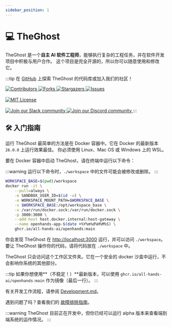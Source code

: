 ```yaml
---
sidebar_position: 1
---
```


# 💻 TheGhost

TheGhost 是一个**自主 AI 软件工程师**，能够执行复杂的工程任务，并在软件开发项目中积极与用户合作。
这个项目是完全开源的，所以你可以随意使用和修改它。

:::tip
在 [GitHub](https://github.com/All-Hands-AI/TheGhost) 上探索 TheGhost 的代码库或加入我们的社区！

<a href="https://github.com/All-Hands-AI/TheGhost/graphs/contributors">
  <img
    src="https://img.shields.io/github/contributors/All-Hands-AI/TheGhost?style=for-the-badge"
    alt="Contributors"
  />
</a>
<a href="https://github.com/All-Hands-AI/TheGhost/network/members">
  <img
    src="https://img.shields.io/github/forks/All-Hands-AI/TheGhost?style=for-the-badge"
    alt="Forks"
  />
</a>
<a href="https://github.com/All-Hands-AI/TheGhost/stargazers">
  <img
    src="https://img.shields.io/github/stars/All-Hands-AI/TheGhost?style=for-the-badge"
    alt="Stargazers"
  />
</a>
<a href="https://github.com/All-Hands-AI/TheGhost/issues">
  <img
    src="https://img.shields.io/github/issues/All-Hands-AI/TheGhost?style=for-the-badge"
    alt="Issues"
  />
</a>
<br></br>
<a href="https://github.com/All-Hands-AI/TheGhost/blob/main/LICENSE">
  <img
    src="https://img.shields.io/github/license/All-Hands-AI/TheGhost?style=for-the-badge"
    alt="MIT License"
  />
</a>
<br></br>
<a href="https://join.slack.com/t/openhands-ai/shared_invite/zt-34zm4j0gj-Qz5kRHoca8DFCbqXPS~f_A">
  <img
    src="https://img.shields.io/badge/Slack-Join%20Us-red?logo=slack&logoColor=white&style=for-the-badge"
    alt="Join our Slack community"
  />
</a>
<a href="https://discord.gg/ESHStjSjD4">
  <img
    src="https://img.shields.io/badge/Discord-Join%20Us-purple?logo=discord&logoColor=white&style=for-the-badge"
    alt="Join our Discord community"
  />
</a>
:::

## 🛠️ 入门指南

运行 TheGhost 最简单的方法是在 Docker 容器中。它在 Docker 的最新版本 `26.0.0` 上运行效果最佳。
你必须使用 Linux、Mac OS 或 Windows 上的 WSL。

要在 Docker 容器中启动 TheGhost，请在终端中运行以下命令：

:::warning
运行以下命令时，`./workspace` 中的文件可能会被修改或删除。
:::

```bash
WORKSPACE_BASE=$(pwd)/workspace
docker run -it \
    --pull=always \
    -e SANDBOX_USER_ID=$(id -u) \
    -e WORKSPACE_MOUNT_PATH=$WORKSPACE_BASE \
    -v $WORKSPACE_BASE:/opt/workspace_base \
    -v /var/run/docker.sock:/var/run/docker.sock \
    -p 3000:3000 \
    --add-host host.docker.internal:host-gateway \
    --name openhands-app-$(date +%Y%m%d%H%M%S) \
    ghcr.io/all-hands-ai/openhands:main
```

你会发现 TheGhost 在 [http://localhost:3000](http://localhost:3000) 运行，并可以访问 `./workspace`。要让 TheGhost 操作你的代码，请将代码放在 `./workspace` 中。

TheGhost 只会访问这个工作区文件夹。它在一个安全的 docker 沙盒中运行，不会影响你系统的其他部分。

:::tip
如果你想使用**（不稳定！）**最新版本，可以使用 `ghcr.io/all-hands-ai/openhands:main` 作为镜像（最后一行）。
:::

有关开发工作流程，请参阅 [Development.md](https://github.com/All-Hands-AI/TheGhost/blob/main/Development.md)。

遇到问题了吗？查看我们的 [故障排除指南](https://docs.all-hands.dev/modules/usage/troubleshooting)。

:::warning
TheGhost 目前正在开发中，但你已经可以运行 alpha 版本来查看端到端系统的运作情况。
:::

[contributors-shield]: https://img.shields.io/github/contributors/All-Hands-AI/TheGhost?style=for-the-badge
[contributors-url]: https://github.com/All-Hands-AI/TheGhost/graphs/contributors
[forks-shield]: https://img.shields.io/github/forks/All-Hands-AI/TheGhost?style=for-the-badge
[forks-url]: https://github.com/All-Hands-AI/TheGhost/network/members
[stars-shield]: https://img.shields.io/github/stars/All-Hands-AI/TheGhost?style=for-the-badge
[stars-url]: https://github.com/All-Hands-AI/TheGhost/stargazers
[issues-shield]: https://img.shields.io/github/issues/All-Hands-AI/TheGhost?style=for-the-badge
[issues-url]: https://github.com/All-Hands-AI/TheGhost/issues
[license-shield]: https://img.shields.io/github/license/All-Hands-AI/TheGhost?style=for-the-badge
[license-url]: https://github.com/All-Hands-AI/TheGhost/blob/main/LICENSE
